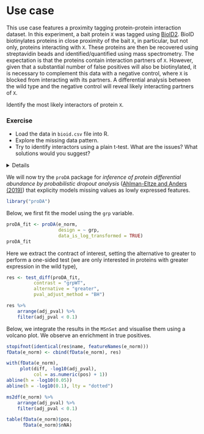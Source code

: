 # Use case {#sec:usecases}

This use case features a proximity tagging protein-protein interaction
dataset. In this experiment, a bait protein `X` was tagged using
[BioID2](https://www.ncbi.nlm.nih.gov/pubmed/26912792). BioID
biotinylates proteins in close proximity of the bait `X`, in
particular, but not only, proteins interacting with `X`. These
proteins are then be recovered using streptavidin beads and
identified/quantified using mass spectrometry. The expectation is
that the proteins contain interaction partners of `X`. However, given
that a substantial number of false positives will also be
biotinylated, it is necessary to complement this data with a negative
control, where `X` is blocked from interacting with its partners. A
differential analysis between the wild type and the negative control
will reveal likely interacting partners of `X`.

Identify the most likely interactors of protein `X`.

### Exercise {-}

- Load the data in `bioid.csv` file into R.
- Explore the missing data pattern.
- Try to identify interactors using a plain t-test. What are the
  issues? What solutions would you suggest?

<details>
```r
e <- readMSnSet2("./data/bioid.csv", ecol = 1:6, fnames = "ids")
e$grp <- sub("[1-3]", "", sampleNames(e))
exprs(e)[exprs(e) == 0] <- NA
e$nNA <- colSums(is.na(e))
fData(e)$nNA <- rowSums(is.na(e))
```

```r
sel1 <- fData(e)$Reverse == ""
sel2 <- fData(e)$Potential.contaminant == ""
e <- e[sel1 & sel2, ]
fData(e) <- fData(e)[, c("pos", "ids", "nNA")] 
```

```r
e_norm <- e %>%
    log(base = 2) %>%
    normalise(method = "center.median")
exprs(e_norm) <- exprs(e_norm) + 5 ## to remove negative values
```
</details>

We will now try the `proDA` package for *inference of protein
differential abundance by probabilistic dropout analysis*
([Ahlman-Eltze and Anders
(2019)](https://www.biorxiv.org/content/10.1101/661496v1)) that
explicity models missing values as lowly expressed features.

```r
library("proDA")
```

Below, we first fit the model using the `grp` variable.

```r
proDA_fit <- proDA(e_norm,
                   design = ~ grp,
                   data_is_log_transformed = TRUE)
proDA_fit
```

Here we extract the contract of interest, setting the alternative to
greater to perform a one-sided test (we are only interested in
proteins with greater expression in the wild type),

```r
res <- test_diff(proDA_fit,
          contrast = "grpWT",
          alternative = "greater",
          pval_adjust_method = "BH")

res %>%
    arrange(adj_pval) %>%
    filter(adj_pval < 0.1)
```

Below, we integrate the results in the `MSnSet` and visualise them
using a volcano plot. We observe an enrichment in true positives.


```r
stopifnot(identical(res$name, featureNames(e_norm)))
fData(e_norm) <- cbind(fData(e_norm), res)

with(fData(e_norm),
     plot(diff, -log10(adj_pval),
          col = as.numeric(pos) + 1))
abline(h = -log10(0.05))
abline(h = -log10(0.1), lty = "dotted")
```

```r
ms2df(e_norm) %>%
    arrange(adj_pval) %>%
    filter(adj_pval < 0.1)

table(fData(e_norm)$pos,
      fData(e_norm)$nNA)
```
